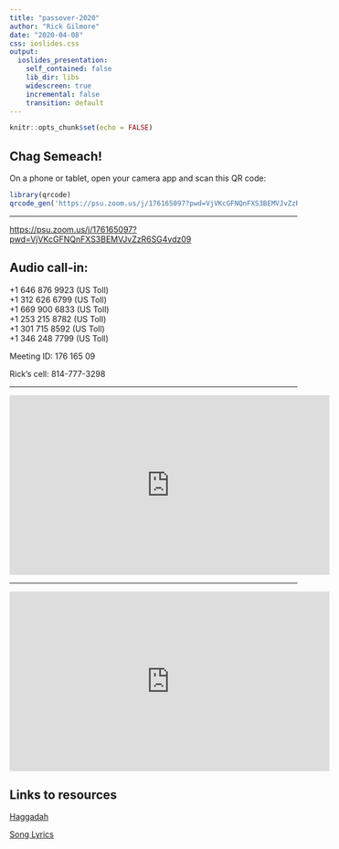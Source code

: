 ```yaml
---
title: "passover-2020"
author: "Rick Gilmore"
date: "2020-04-08"
css: ioslides.css
output:
  ioslides_presentation:
    self_contained: false
    lib_dir: libs
    widescreen: true
    incremental: false
    transition: default
---
```


```r
knitr::opts_chunk$set(echo = FALSE)
```

## Chag Semeach!

On a phone or tablet, open your camera app and scan this QR code:

```r
library(qrcode)
qrcode_gen('https://psu.zoom.us/j/176165097?pwd=VjVKcGFNQnFXS3BEMVJvZzR6SG4vdz09')
```

---

<https://psu.zoom.us/j/176165097?pwd=VjVKcGFNQnFXS3BEMVJvZzR6SG4vdz09>

## Audio call-in:

+1 646 876 9923 (US Toll)</br>
+1 312 626 6799 (US Toll)</br>
+1 669 900 6833 (US Toll)</br>
+1 253 215 8782 (US Toll)</br>
+1 301 715 8592 (US Toll)</br>
+1 346 248 7799 (US Toll)</br>

Meeting ID: 176 165 09

Rick's cell: 814-777-3298

---

<iframe width="560" height="315" src="https://www.youtube.com/embed/XH1fERC_504" frameborder="0" allow="accelerometer; autoplay; encrypted-media; gyroscope; picture-in-picture" allowfullscreen></iframe>

---

<iframe width="560" height="315" src="https://www.youtube.com/embed/nTs7N1xDi4E" frameborder="0" allow="accelerometer; autoplay; encrypted-media; gyroscope; picture-in-picture" allowfullscreen></iframe>

## Links to resources

[Haggadah](pdf/Haggadah.pdf)

[Song Lyrics](pdf/Song-Sheets.pdf)
